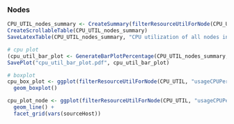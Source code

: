 ### Nodes

```r
CPU_UTIL_nodes_summary <- CreateSummary(filterResourceUtilForNode(CPU_UTIL, "usageCPUPercentage", "NODE", "pna-k8s-node"), "Node")
CreateScrollableTable(CPU_UTIL_nodes_summary)
SaveLatexTable(CPU_UTIL_nodes_summary, "CPU utilization of all nodes in \\%", "cpu-utilization-of-nodes", "cpu_util_nodes_summary.tex")
```

```r
# cpu plot
(cpu_util_bar_plot <- GenerateBarPlotPercentage(CPU_UTIL_nodes_summary, "CPU Utilization", 1.3, 0.5))
SavePlot("cpu_util_bar_plot.pdf", cpu_util_bar_plot)
```

```r
# boxplot
cpu_box_plot <- ggplot(filterResourceUtilForNode(CPU_UTIL, "usageCPUPercentage", "NODE", "pna-k8s-node"), aes(x = sourceHost, y = X_value, group = sourceHost)) +
  geom_boxplot()
```

```r
cpu_plot_node <- ggplot(filterResourceUtilForNode(CPU_UTIL, "usageCPUPercentage", "NODE", "pna-k8s-node"), aes(x = timestamp, y = X_value, group = sourceHost)) +
  geom_line() +
  facet_grid(vars(sourceHost))
```
